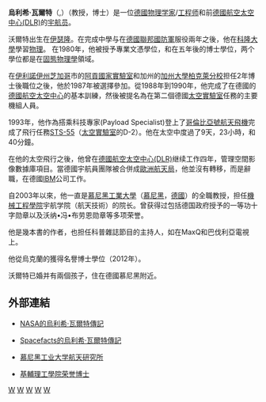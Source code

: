 {{noteTA
|G1=Aero
|G2=PP
|G3=P
|1=zh-tw:太空人;zh-cn:宇航員;
|2=zh-tw:航太;zh-cn:宇航;
|3=zh-tw:馮•布朗;zh-cn:沃纳•冯•布劳恩;
}}

{{宇航员信息框
| 姓名          = 烏利希·瓦爾特<br />(Ulrich Hans Walter)
| 照片          = Ulrich walter.jpg
| 标题          = 航天员
| 国籍          = [[德国|德国]]
| 出生日期    = {{Birth date and age|1954|2|9}}
| 出生地点    = [[德国|德国]]，[[伊瑟隆|伊瑟隆]]
| 之前职业    = [[物理学家|物理学家]]
| 军阶          = 
| 选择          = {{le|1987 德国组|List of astronauts by selection#1987}}
| 太空时间    = 9天 23小时 40分钟 59秒
| 任务          = [[STS-55|STS-55]]
| 任务徽章    = [[Image:Sts-55-patch.png|30px]]
}}

'''烏利希·瓦爾特'''（'''{{lang-en|Ulrich Hans Walter}}''',{{bd|1954年|2月9日|catIdx=W}}）（教授，博士）是一位[[德國|德國]][[物理学家|物理学家]]/[[工程师|工程师]]和前[[德國航空太空中心|德國航空太空中心(DLR)]]的[[宇航员|宇航员]]。

沃爾特出生在[[伊瑟隆|伊瑟隆]]。在完成中學与在[[德國聯邦國防軍|德國聯邦國防軍]]服役兩年之後，他在[[科隆大學|科隆大學]]學習[[物理|物理]]。 在1980年，他被授予專業文憑學位，和在五年後的博士學位，两个學位都是在[[固態物理學|固態物理學]]領域。

在[[伊利諾伊州|伊利諾伊州]][[芝加哥|芝加哥]]市的[[阿貢國家實驗室|阿貢國家實驗室]]和加州的[[加州大學柏克萊分校|加州大學柏克萊分校]]担任2年博士後職位之後，他於1987年被選擇參加{{link-en|德國宇航員團隊|German astronaut team}}。從1988年到1990年，他完成了在德國的[[德國航空太空中心|德國航空太空中心]]的基本訓練，然後被提名為在第二個德國[[太空實驗室|太空實驗室]]任務的主要機組人員。

1993年，他作為搭乘科技專家(Payload Specialist)登上了[[哥倫比亞號航天飛機|哥倫比亞號航天飛機]]完成了飛行任務[[STS-55|STS-55]]（[[太空實驗室|太空實驗室]]的D-2）。他在太空中度過了9天，23小時，和40分鐘。

在他的太空飛行之後，他曾在[[德國航空太空中心|德國航空太空中心(DLR)]]继续工作四年，管理空間影像數據庫項目。當德國宇航員團隊被合併成[[歐洲航天局|歐洲航天局]]，他並沒有轉移，而是辭職，在德國[[IBM|IBM]]公司工作。

自2003年以來，他一直是[[慕尼黑工業大學|慕尼黑工業大學]]（[[慕尼黑|慕尼黑]]，[[德國|德國]]）的全職教授，担任[[機械工程|機械工程]][[學院_(大學)|學院]]宇航学院（航天技術）的院长。曾获得过包括德国政府授予的一等功十字勋章以及沃纳•冯•布劳恩勋章等多项荣誉。

他是幾本書的作者，也担任科普雜誌節目的主持人，如在MaxQ和巴伐利亞電視上。

他從烏克蘭的{{link-en|基輔理工學院|Kyiv Polytechnic Institute}}獲得名譽博士學位（2012年）。

沃爾特已婚并有兩個孩子，住在德國慕尼黑附近。

==  外部連結 ==
*{{En}} [http://www.jsc.nasa.gov/Bios/htmlbios/walter-u.html NASA的烏利希·瓦爾特傳記] {{Wayback|url=http://www.jsc.nasa.gov/Bios/htmlbios/walter-u.html |date=20161021192829 }}
*{{De}} [http://www.spacefacts.de/bios/international/english/walter_ulrich.htm Spacefacts的烏利希·瓦爾特傳記] {{Wayback|url=http://www.spacefacts.de/bios/international/english/walter_ulrich.htm |date=20201117213625 }}
*{{De}} [http://www.astronautics.de 慕尼黑工业大学航天研究所] {{Wayback|url=http://www.astronautics.de/ |date=20140921024051 }}
*{{Uk}} [http://kpi.ua/valter 基輔理工學院荣誉博士] {{Wayback|url=http://kpi.ua/valter |date=20181120095416 }}


{{Authority control}}
[[Category:德國太空人|W]]
[[Category:德國物理學家|W]]
[[Category:慕尼黑工業大學教師|W]]
[[Category:北萊因-西發里亞人|W]]
[[Category:科隆大學校友|W]]